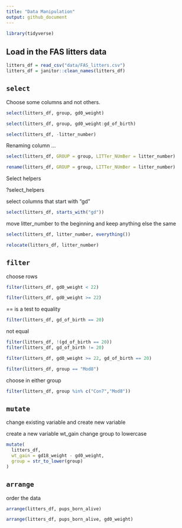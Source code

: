 ```yaml
---
title: "Data Manipulation"
output: github_document
---
```


```r
library(tidyverse)
```

## Load in the FAS litters data

```r
litters_df = read_csv("data/FAS_litters.csv")
litters_df = janitor::clean_names(litters_df)
```

##  `select`

Choose some columns and not others.

```r
select(litters_df, group, gd0_weight)
```

```r
select(litters_df, group, gd0_weight:gd_of_birth)
```

```r
select(litters_df, -litter_number)
```

Renaming column ...

```r
select(litters_df, GROUP = group, LITTer_NUmBer = litter_number)
```

```r
rename(litters_df, GROUP = group, LITTer_NUmBer = litter_number)
```

Select helpers

?select_helpers

select columns that start with "gd"
```r
select(litters_df, starts_with("gd"))
```

move litter_number to the beginning and keep anything else the same
```r
select(litters_df, litter_number, everything())
```

```r
relocate(litters_df, litter_number)
```

## `filter`

choose rows

```r
filter(litters_df, gd0_weight < 22)
```

```r
filter(litters_df, gd0_weight >= 22)
```

== is a test to equality
```r
filter(litters_df, gd_of_birth == 20)
```

not equal 
```r
filter(litters_df, !(gd_of_birth == 20))
filter(litters_df, gd_of_birth != 20)
```

```r
filter(litters_df, gd0_weight >= 22, gd_of_birth == 20)
```

```r
filter(litters_df, group == "Mod8")
```

choose in either group
```r
filter(litters_df, group %in% c("Con7","Mod8"))
```

## `mutate`

change existing variable and create new variable

create a new variable wt_gain
change group to lowercase
```r
mutate(
  litters_df,
  wt_gain = gd18_weight - gd0_weight,
  group = str_to_lower(group)
)
```


## `arrange`

order the data
```r
arrange(litters_df, pups_born_alive)
```

```r
arrange(litters_df, pups_born_alive, gd0_weight)
```


